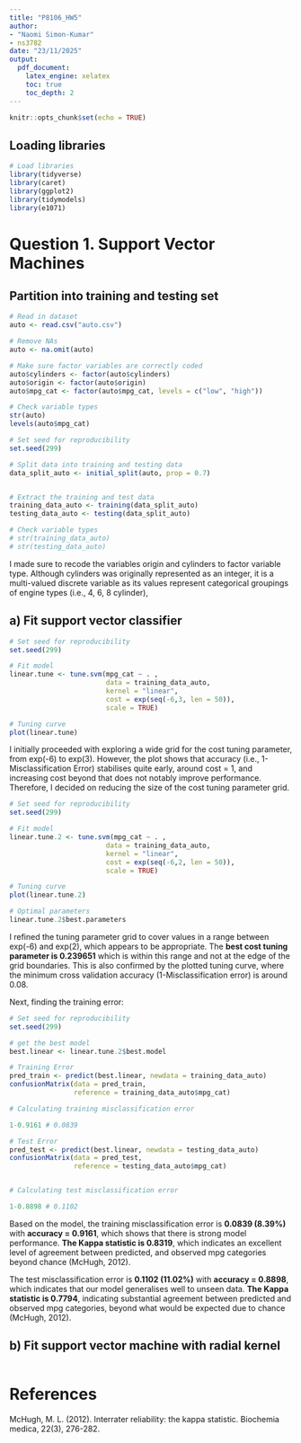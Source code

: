 ```yaml
---
title: "P8106_HW5"
author:
- "Naomi Simon-Kumar"
- ns3782
date: "23/11/2025"
output:
  pdf_document:
    latex_engine: xelatex
    toc: true
    toc_depth: 2
---
```


```r
knitr::opts_chunk$set(echo = TRUE)
```

## Loading libraries

```r

# Load libraries
library(tidyverse)
library(caret)
library(ggplot2)  
library(tidymodels)
library(e1071)

```

# Question 1. Support Vector Machines

## Partition into training and testing set

```r

# Read in dataset
auto <- read.csv("auto.csv")

# Remove NAs
auto <- na.omit(auto)

# Make sure factor variables are correctly coded
auto$cylinders <- factor(auto$cylinders)
auto$origin <- factor(auto$origin)
auto$mpg_cat <- factor(auto$mpg_cat, levels = c("low", "high"))

# Check variable types
str(auto)
levels(auto$mpg_cat)

# Set seed for reproducibility
set.seed(299)

# Split data into training and testing data
data_split_auto <- initial_split(auto, prop = 0.7)


# Extract the training and test data
training_data_auto <- training(data_split_auto)
testing_data_auto <- testing(data_split_auto)

# Check variable types
# str(training_data_auto)
# str(testing_data_auto)

```

I made sure to recode the variables origin and cylinders to factor variable type. Although cylinders was originally represented as an integer, it is a multi-valued discrete variable as its values represent categorical groupings of engine types (i.e., 4, 6, 8 cylinder),

## a) Fit support vector classifier

```r

# Set seed for reproducibility
set.seed(299)

# Fit model
linear.tune <- tune.svm(mpg_cat ~ . ,
                        data = training_data_auto,
                        kernel = "linear",
                        cost = exp(seq(-6,3, len = 50)),
                        scale = TRUE)

# Tuning curve
plot(linear.tune) 

```

I initially proceeded with exploring a wide grid for the cost tuning parameter, from exp(-6) to exp(3). 
However, the plot shows that accuracy (i.e., 1-Misclassification Error) stabilises quite early, around cost = 1, and increasing cost beyond that does not notably improve performance. Therefore, I decided on reducing the size of the cost tuning parameter grid.

```r

# Set seed for reproducibility
set.seed(299)

# Fit model
linear.tune.2 <- tune.svm(mpg_cat ~ . ,
                        data = training_data_auto,
                        kernel = "linear",
                        cost = exp(seq(-6,2, len = 50)),
                        scale = TRUE)

# Tuning curve
plot(linear.tune.2) 

# Optimal parameters
linear.tune.2$best.parameters

```

I refined the tuning parameter grid to cover values in a range between exp(-6) and exp(2), which appears to be appropriate. The **best cost tuning parameter is 0.239651** which is within this range and not at the edge of the grid boundaries. This is also confirmed by the plotted tuning curve, where the minimum cross validation accuracy (1-Misclassification error) is around 0.08.

Next, finding the training error:

```r

# Set seed for reproducibility
set.seed(299)

# get the best model
best.linear <- linear.tune.2$best.model

# Training Error
pred_train <- predict(best.linear, newdata = training_data_auto)
confusionMatrix(data = pred_train,
                reference = training_data_auto$mpg_cat)

# Calculating training misclassification error

1-0.9161 # 0.0839

# Test Error
pred_test <- predict(best.linear, newdata = testing_data_auto)
confusionMatrix(data = pred_test,
                reference = testing_data_auto$mpg_cat)


# Calculating test misclassification error

1-0.8898 # 0.1102


```

Based on the model, the training misclassification error is **0.0839 (8.39%)** with **accuracy = 0.9161**, which shows that there is strong model performance. **The Kappa statistic is 0.8319**, which indicates an excellent level of agreement between predicted, and observed mpg categories beyond chance (McHugh, 2012).

The test misclassification error is **0.1102 (11.02%)** with **accuracy = 0.8898**, which indicates that our model generalises well to unseen data. **The Kappa statistic is 0.7794**, indicating substantial agreement between predicted and observed mpg categories, beyond what would be expected due to chance (McHugh, 2012). 


## b) Fit support vector machine with radial kernel

```r


```


# References

McHugh, M. L. (2012). Interrater reliability: the kappa statistic. Biochemia medica, 22(3), 276-282.